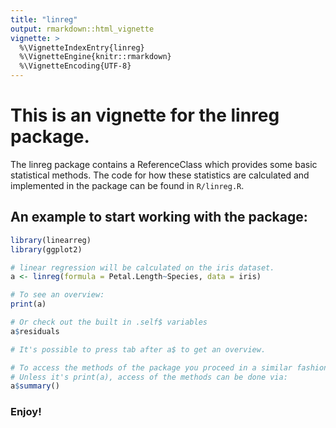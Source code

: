 ```yaml
---
title: "linreg"
output: rmarkdown::html_vignette
vignette: >
  %\VignetteIndexEntry{linreg}
  %\VignetteEngine{knitr::rmarkdown}
  %\VignetteEncoding{UTF-8}
---
```


# This is an vignette for the linreg package. 

The linreg package contains a ReferenceClass which provides some basic statistical
methods. The code for how these statistics are calculated and implemented in the 
package can be found in `R/linreg.R`.


## An example to start working with the package:
```r
library(linearreg)
library(ggplot2)

# linear regression will be calculated on the iris dataset.
a <- linreg(formula = Petal.Length~Species, data = iris)

# To see an overview:
print(a)

# Or check out the built in .self$ variables
a$residuals

# It's possible to press tab after a$ to get an overview.

# To access the methods of the package you proceed in a similar fashion.
# Unless it's print(a), access of the methods can be done via:
a$summary()

```

### Enjoy!
